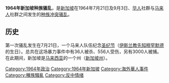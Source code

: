 {{多個問題|
{{unreferenced|time=2016-12-18T10:12:43+00:00}}
{{Expand English|1964 race riots in Singapore}}
}}
{{新加坡歷史}}
'''1964年新加坡种族骚乱'''，是[[新加坡|新加坡]]在1964年7月21日及9月3日、[[华人|华人]]社群与[[马来人|马来人]]社群之间发生的[[种族骚乱|种族冲突骚乱]]。

==历史==
第一次骚乱发生在7月21日，一个马来人队伍纪念[[圣纪节|圣纪节]]（[[伊斯兰教|伊斯兰教]][[先知|先知]][[穆罕默德|穆罕默德]]的生日）。总共在这场暴力事件中有36人被杀、556人受伤，另有3000人被捕。在此期间，新加坡是[[马来西亚|马来西亚]]的一个州（[[新加坡州|新加坡州]]）。

{{新加坡小作品}}
{{反华情绪}}
[[Category:1964年政治|Category:1964年政治]]
[[Category:1964年新加坡|Category:1964年新加坡]]
[[Category:海外華人事件|Category:海外華人事件]]
[[Category:種族騷亂|Category:種族騷亂]]
[[Category:反中情绪|Category:反中情绪]]